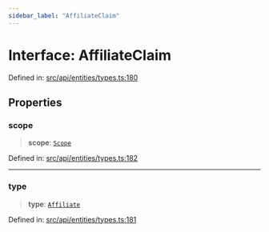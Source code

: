 ```yaml
---
sidebar_label: "AffiliateClaim"
---
```


# Interface: AffiliateClaim

Defined in: [src/api/entities/types.ts:180](https://github.com/PolymeshAssociation/polymesh-sdk/blob/bee6a2fe7a8ce5db42a6982e793782182cde2153/src/api/entities/types.ts#L180)

## Properties

### scope

> **scope**: [`Scope`](Scope.mdx)

Defined in: [src/api/entities/types.ts:182](https://github.com/PolymeshAssociation/polymesh-sdk/blob/bee6a2fe7a8ce5db42a6982e793782182cde2153/src/api/entities/types.ts#L182)

***

### type

> **type**: [`Affiliate`](../enumerations/ClaimType.mdx#affiliate)

Defined in: [src/api/entities/types.ts:181](https://github.com/PolymeshAssociation/polymesh-sdk/blob/bee6a2fe7a8ce5db42a6982e793782182cde2153/src/api/entities/types.ts#L181)
